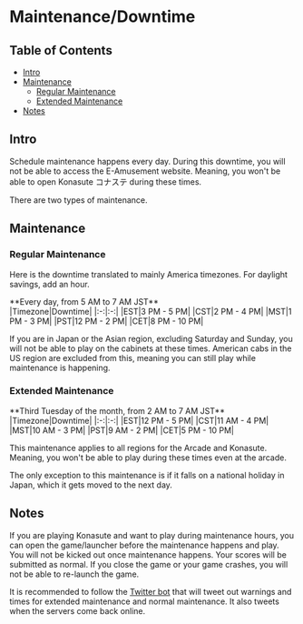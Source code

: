 # Maintenance/Downtime
## Table of Contents
- [Intro](/compendium/downtime#intro)
- [Maintenance](/compendium/downtime#maintenance)
    - [Regular Maintenance](/compendium/downtime#regular-maintenance)
    - [Extended Maintenance](/compendium/downtime#extended-maintenance)
- [Notes](/compendium/downtime#notes)

## Intro
Schedule maintenance happens every day. During this downtime, you will not be able to access the E-Amusement website. Meaning, you won't be able to open Konasute コナステ during these times.

There are two types of maintenance.

## Maintenance
### Regular Maintenance
Here is the downtime translated to mainly America timezones. For daylight savings, add an hour.
<div className="text-center mt-2">
**Every day, from 5 AM to 7 AM JST**
</div>
<div className="flex items-center justify-center mt-2">
 |Timezone|Downtime|
 |:-:|:-:|
 |EST|3 PM - 5 PM|
 |CST|2 PM - 4 PM|
 |MST|1 PM - 3 PM|
 |PST|12 PM - 2 PM|
 |CET|8 PM - 10 PM|
</div>

If you are in Japan or the Asian region, excluding Saturday and Sunday, you
will not be able to play on the cabinets at these times. American cabs in the US
region are excluded from this, meaning you can still play while maintenance is
happening.

### Extended Maintenance
<div className="text-center mt-2">
**Third Tuesday of the month, from 2 AM to 7 AM JST**
</div>
<div className="flex items-center justify-center mt-2">
 |Timezone|Downtime|
 |:-:|:-:|
 |EST|12 PM - 5 PM|
 |CST|11 AM - 4 PM|
 |MST|10 AM - 3 PM|
 |PST|9 AM - 2 PM|
 |CET|5 PM - 10 PM|
</div>

This maintenance applies to all regions for the Arcade and Konasute. Meaning, you
won't be able to play during these times even at the arcade.

The only exception to this maintenance is if it falls on a national holiday in
Japan, which it gets moved to the next day. 

## Notes
If you are playing Konasute and want to play during maintenance hours, you can
open the game/launcher before the maintenance happens and play. You will not be
kicked out once maintenance happens. Your scores will be submitted as normal. If you
close the game or your game crashes, you will not be able to re-launch the game.

It is recommended to follow the [Twitter bot](https://x.com/eamuse_schedule) that
will tweet out warnings and times for extended maintenance and normal maintenance.
It also tweets when the servers come back online.
